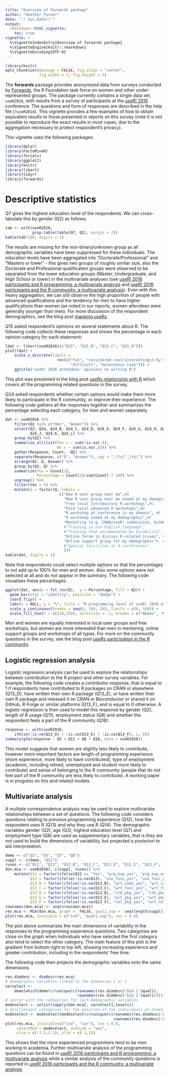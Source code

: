 ---
title: "Overview of forwards package"
author: "Heather Turner"
date: "`r Sys.Date()`"
output:
  rmarkdown::html_vignette:
    toc: true
vignette: >
  %\VignetteIndexEntry{Overview of forwards package}
  %\VignetteEngine{knitr::rmarkdown}
  %\VignetteEncoding{UTF-8}
---

```{r knitr, include = FALSE}
library(knitr)
opts_chunk$set(message = FALSE, fig.align = "center",
               fig.width = 7, fig.height = 5)
```

The **forwards** package provides anonymized data from surveys conducted by [Forwards](https://forwards.github.io/), the R Foundation task force on women and other under-represented groups. The package currently contains a single data set, `useR2016`, with results from a survey of participants at the [useR! 2016](https://www.r-project.org/useR-2016/) conference. The questions and form of responses are described in the help file (`?useR2016`). This vignette provides a few examples of how to obtain equivalent results to those presented in reports on this survey (note it is not possible to reproduce the exact results in most cases, due to the aggregation necessary to protect respondent's privacy).

This vignette uses the following packages:

```{r, message = FALSE}
library(dplyr)
library(FactoMineR)
library(forcats)
library(ggplot2)
library(knitr)
library(likert)
library(tidyr)
library(forwards)
```


# Descriptive statistics

Q7 gives the highest education level of the respondents. We can cross-tabulate this by gender (Q2) as follows:

```{r}
tab <- with(useR2016,
            prop.table(table(Q7, Q2), margin = 2))
kable(tab*100, digits = 1)
```

The results are missing for the non-binary/unknown group as all demographic variables have been suppressed for these individuals. The education levels have been aggregated into "Doctorate/Professional" and "Masters or lower" - this gives two groups of roughly similar size, also the Doctorate and Professional qualification groups were observed to be separated from the lower education groups (Master, Undergraduate, and High School or lower) in the multivariate analyses (see [useR! 2016 participants and R programming: a multivariate analysis](https://forwards.github.io/docs/mca_programming_user2016_survey/) and 
[useR! 2016 participants and the R community: a multivariate analysis](https://forwards.github.io/docs/mca_community_user2016_survey/)). Even with this heavy aggregation, we can still observe the high proportion of people with advanced qualifications and the tendency for men to have higher qualifications than women (as noted in our reports, women attendees were generally younger than men). For more discussion of the respondent demographics, see 
the blog post [mapping useRs](https://forwards.github.io/blog/2017/01/13/mapping-users/).

Q15 asked respondent's opinions on several statements about R. The following code 
collects these responses and shows the percentage in each opinion category for 
each statement:

```{r, message = FALSE, fig.width = 9, out.width = "100%"}
ldat <- likert(useR2016[c("Q15", "Q15_B", "Q15_C", "Q15_D")])
plot(ldat) +
    scale_x_discrete(labels = 
                       rev(c("fun", "considered cool/interesting\n by my peers",
                             "difficult", "monotonous task"))) +
    ggtitle("useR! 2016 attendees' opinions on writing R")
```

This plot was presented in the blog post [useRs relationship with R](https://forwards.github.io/blog/2017/03/11/users-relationship-with-r/) which
covers all the programming related questions in the survey.

Q24 asked respondents whether certain options would make them more likely to 
participate in the R community, or improve their experience. The following code
gathers all the responses together and summarizes the percentage selecting each
category, for men and women separately.

```{r}
dat <- useR2016 %>%
    filter(Q2 %in% c("Men", "Women")) %>%
    select(Q2, Q24, Q24_B, Q24_C, Q24_D, Q24_E, Q24_F, Q24_G, Q24_H, Q24_I, 
           Q24_J, Q24_K, Q24_L) %>%
    group_by(Q2) %>%
    summarize_all(list(Yes = ~ sum(!is.na(.)),
                       No = ~ sum(is.na(.)))) %>%
    gather(Response, Count, -Q2) %>%
    separate(Response, c("Q", "Answer"), sep = "_(?=[^_]+$)") %>%
    arrange(Q2, Q, Answer) %>%
    group_by(Q2, Q) %>%
    summarize(Yes = Count[2],
              Percentage = Count[2]/sum(Count) * 100) %>%
    ungroup() %>%
    filter(Yes > 4) %>%
    mutate(Q = factor(Q, labels = 
                        c("New R user group near me",#A
                          "New R user group near me aimed at my demographic",#B
                          "Free local introductory R workshops",#C
                          "Paid local advanced R workshops",#D
                          "R workshop at conference in my domain", #E
                          "R workshop aimed at my demographic",#F
                          "Mentoring (e.g. CRAN/useR! submission, GitHub contribution)", #G
                          #"Training in non-English language",
                          #"Training that accommodates my disability",
                          "Online forum to discuss R-related issues", #J
                          "Online support group for my demographic"#, #K
                          #"Special facilities at R conferences"
                          ))) 
kable(dat, digits = 1)
```

Note that respondents could select multiple options so that the percentages
to not add up to 100% for men and women. Also some options were not selected at 
all and do not appear in the summary. The following code visualizes these
percentages:

```{r, fig.width = 9, out.width = 7, out.width = "100%"}
ggplot(dat, aes(x = fct_rev(Q),  y = Percentage, fill = Q2)) + 
  geom_bar(stat = "identity", position = "dodge") +
  coord_flip() +
  labs(x = NULL, y = "%", title = "R programming level of useR! 2016 attendees", fill = NULL) +
  scale_y_continuous(breaks = seq(0, 100, 20), limits = c(0, 100)) +
  scale_fill_hue(h = c(110,250), direction = -1, breaks = c("Women", "Men"))
```

Men and women are equally interested in local user groups and free workshops, 
but women are more interested than men in mentoring, online support groups and 
workshops of all types. For more on the community questions in the survey, see 
the blog post [useRs participation in the R community](https://forwards.github.io/blog/2017/06/19/users-participation-in-the-r-community/).

## Logistic regression analysis

Logistic regression analysis can be used to explore the relationships between
contribution to the R project and other survey variables. For example, the 
following code creates a contributor response, that is equal to 1 if respondents 
have contributed to R packages on CRAN or elsewhere (Q13_D), have written their 
own R package (Q13_E), or have written their own R package and 
released it on CRAN or Bioconductor or shared it on GitHub, R-Forge or similar 
platforms (Q13_F), and is equal to 0 otherwise. A logistic regression is then
used to model this response by gender (Q2), length of R usage (Q11), employment 
status (Q8) and whether the respondent feels a part of the R community (Q18):

```{r}
response <- with(useR2016,
    ifelse(!is.na(Q13_D) | !is.na(Q13_E) | !is.na(Q13_F), 1, 0))
summary(glm(response ~ Q2 + Q11 + Q8 + Q18, data = useR2016))
```
This model suggests that women are slightly less likely to contribute, however
more important factors are length of programming experience (more experience, 
more likely to have contributed), type of employment (academic, including 
retired, unemployed and student more likely to contribute) and sense of 
belonging to the R community (people that do not feel part of the R community 
are less likely to contribute). A working paper is in progress on this and 
related models.

## Multivariate analysis

A multiple correspondence analysis may be used to explore multivariate 
relationships between a set of questions. The following code considers questions
relating to previous programming experience (Q12), how the respondent uses R
(Q13) and why they use R (Q14). The demographic variables gender (Q2), age (Q3),
highest education level (Q7) and employment type (Q8) are used as supplementary
variables, that is they are not used to build the dimensions of variability, but
projected *a posteriori* to aid interpretation.

```{r, fig.height = 7}
demo <- c("Q2", "Q3", "Q7", "Q8")
suppl <- c(demo, "Q12")
ruses <- c("Q11", "Q13", "Q13_B", "Q13_C", "Q13_D", "Q13_E", "Q13_F", "Q14")
don.mca <- useR2016[, c(suppl, ruses)] %>%
    mutate(Q12 = factor(ifelse(Q12 == "Yes", "prg_exp_yes", "prg_exp_no")),
           Q13 = factor(ifelse(!is.na(Q13), "use_func_yes", "use_func_no")),
           Q13_B = factor(ifelse(!is.na(Q13_B), "wrt_code_yes", "wrt_code_no")),
           Q13_C = factor(ifelse(!is.na(Q13_C), "wrt_func_yes", "wrt_func_no")),
           Q13_D = factor(ifelse(!is.na(Q13_D), "ctb_pkg_yes", "ctb_pkg_no")),
           Q13_E = factor(ifelse(!is.na(Q13_E), "wrt_pkg_yes", "wrt_pkg_no")),
           Q13_F = factor(ifelse(!is.na(Q13_F), "rel_pkg_yes", "wrt_rel_no")))
rownames(don.mca) <- seq(nrow(don.mca))
res.mca <- MCA(don.mca, graph =  FALSE, quali.sup =  seq(length(suppl)))
plot(res.mca, invisible = c("ind", "quali.sup"), cex = 0.8)
```

The plot above summarizes the main dimensions of variability in the responses to 
the programming experience questions. Two categories are close on the graph when 
individuals who have selected the first category also tend to select the other 
category. The main feature of this plot is the gradient from bottom right to 
top left, showing increasing experience and greater contribution, including in
the respondents' free time.

The following code then projects the demographic variables onto the same 
dimensions

```{r, fig.height = 7}
res.dimdesc <- dimdesc(res.mca)  
# demographic variables linked to the dimension 1 or 2 
varselect <- 
    demo[which(demo%in%unique(c(rownames(res.dimdesc$'Dim 1'$quali),
                                rownames(res.dimdesc$'Dim 2'$quali))))]
# vector with the categories for such demographic variables
modeselect <- unlist(sapply(don.mca[, varselect],levels))      
# discriminant categories for the position of the individuals on dimension 1 or 2
modeselect <- modeselect[modeselect%in%unique(c(rownames(res.dimdesc$'Dim 1'$category),
                                                rownames(res.dimdesc$'Dim 2'$category)))]
plot(res.mca, invisible=c("ind", "var"), cex = 0.8,
     selectMod = modeselect, autoLab = "yes",
     xlim = c(-1.5,1.5), ylim = c(-1,1))
```

This shows that the more experienced programmers tend to be men working
in academia. Further multivariate analysis of the programming questions can be 
found in [useR! 2016 participants and R programming: a multivariate analysis](https://forwards.github.io/docs/mca_programming_user2016_survey/) 
while a similar analysis of the community questions is reported in 
[useR! 2016 participants and the R community: a multivariate analysis](https://forwards.github.io/docs/mca_community_user2016_survey/).






